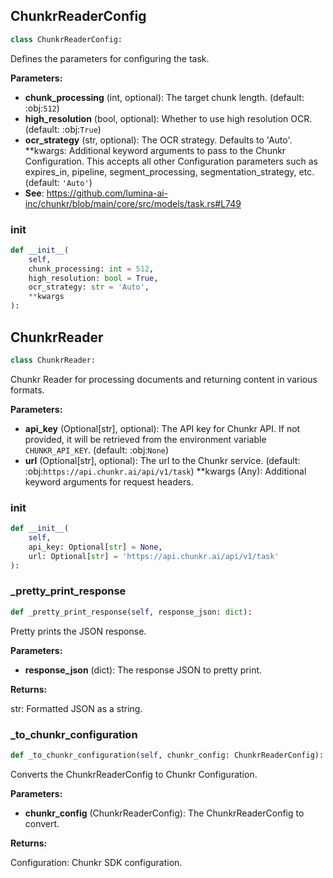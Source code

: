 <a id="camel.loaders.chunkr_reader"></a>

<a id="camel.loaders.chunkr_reader.ChunkrReaderConfig"></a>

## ChunkrReaderConfig

```python
class ChunkrReaderConfig:
```

Defines the parameters for configuring the task.

**Parameters:**

- **chunk_processing** (int, optional): The target chunk length. (default: :obj:`512`)
- **high_resolution** (bool, optional): Whether to use high resolution OCR. (default: :obj:`True`)
- **ocr_strategy** (str, optional): The OCR strategy. Defaults to 'Auto'. **kwargs: Additional keyword arguments to pass to the Chunkr Configuration. This accepts all other Configuration parameters such as expires_in, pipeline, segment_processing, segmentation_strategy, etc. (default: `'Auto'`)
- **See**: https://github.com/lumina-ai-inc/chunkr/blob/main/core/src/models/task.rs#L749

<a id="camel.loaders.chunkr_reader.ChunkrReaderConfig.__init__"></a>

### __init__

```python
def __init__(
    self,
    chunk_processing: int = 512,
    high_resolution: bool = True,
    ocr_strategy: str = 'Auto',
    **kwargs
):
```

<a id="camel.loaders.chunkr_reader.ChunkrReader"></a>

## ChunkrReader

```python
class ChunkrReader:
```

Chunkr Reader for processing documents and returning content
in various formats.

**Parameters:**

- **api_key** (Optional[str], optional): The API key for Chunkr API. If not provided, it will be retrieved from the environment variable `CHUNKR_API_KEY`. (default: :obj:`None`)
- **url** (Optional[str], optional): The url to the Chunkr service. (default: :obj:`https://api.chunkr.ai/api/v1/task`) **kwargs (Any): Additional keyword arguments for request headers.

<a id="camel.loaders.chunkr_reader.ChunkrReader.__init__"></a>

### __init__

```python
def __init__(
    self,
    api_key: Optional[str] = None,
    url: Optional[str] = 'https://api.chunkr.ai/api/v1/task'
):
```

<a id="camel.loaders.chunkr_reader.ChunkrReader._pretty_print_response"></a>

### _pretty_print_response

```python
def _pretty_print_response(self, response_json: dict):
```

Pretty prints the JSON response.

**Parameters:**

- **response_json** (dict): The response JSON to pretty print.

**Returns:**

  str: Formatted JSON as a string.

<a id="camel.loaders.chunkr_reader.ChunkrReader._to_chunkr_configuration"></a>

### _to_chunkr_configuration

```python
def _to_chunkr_configuration(self, chunkr_config: ChunkrReaderConfig):
```

Converts the ChunkrReaderConfig to Chunkr Configuration.

**Parameters:**

- **chunkr_config** (ChunkrReaderConfig): The ChunkrReaderConfig to convert.

**Returns:**

  Configuration: Chunkr SDK configuration.
